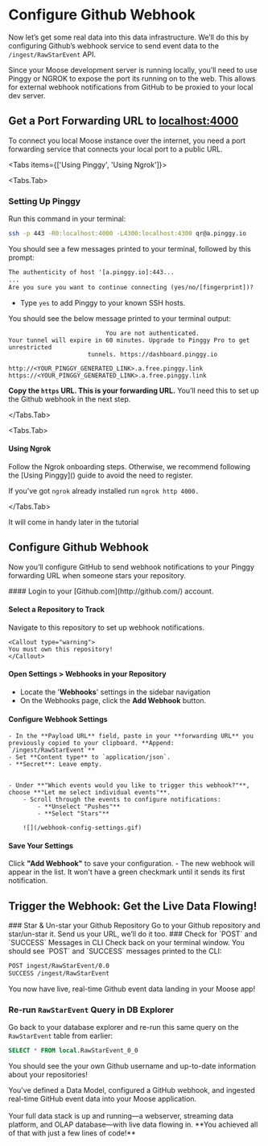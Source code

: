 
# Configure Github Webhook

Now let’s get some real data into this data infrastructure. We’ll do this by configuring Github’s webhook service to send event data to the `/ingest/RawStarEvent` API.

<Callout type="warning">
  Since your Moose development server is running locally, you’ll need to use
  Pinggy or NGROK to expose the port its running on to the web. This allows for
  external webhook notifications from GitHub to be proxied to your local dev
  server.
</Callout>

## Get a Port Forwarding URL to [localhost:4000](http://localhost:4000)

To connect you local Moose instance over the internet, you need a port forwarding service that connects your local port to a public URL.

<Tabs items={['Using Pinggy', 'Using Ngrok']}>

<Tabs.Tab>
### Setting Up Pinggy  
Run this command in your terminal:
```bash
ssh -p 443 -R0:localhost:4000 -L4300:localhost:4300 qr@a.pinggy.io
```
You should see a few messages printed to your terminal, followed by this prompt: 
```txt
The authenticity of host '[a.pinggy.io]:443...
...
Are you sure you want to continue connecting (yes/no/[fingerprint])?
```
- Type `yes` to add Pinggy to your known SSH hosts.
    
You should see the below message printed to your terminal output: 
    
```text
                           You are not authenticated.
Your tunnel will expire in 60 minutes. Upgrade to Pinggy Pro to get unrestricted
                      tunnels. https://dashboard.pinggy.io

http://<YOUR_PINGGY_GENERATED_LINK>.a.free.pinggy.link
https://<YOUR_PINGGY_GENERATED_LINK>.a.free.pinggy.link

````
**Copy the `https` URL. This is your forwarding URL.** You’ll need this to set up the Github webhook in the next step.

</Tabs.Tab>

<Tabs.Tab>
#### Using Ngrok

<Callout type="warning" title="Don't have Ngrok Installed?">
Follow the Ngrok onboarding steps. Otherwise, we recommend following the [Using Pinggy]() guide to avoid the need to register.
</Callout>

If you’ve got `ngrok` already installed run `ngrok http 4000.`

</Tabs.Tab>


<Callout type="warning" title="Save Your Forwarding URL">
It will come in handy later in the tutorial
</Callout>

</Tabs>

## Configure Github Webhook

Now you’ll configure GitHub to send webhook notifications to your Pinggy forwarding URL when someone stars your repository.

<Steps>
#### Login to your [Github.com](http://github.com/) account.

#### Select a Repository to Track
Navigate to this repository to set up webhook notifications.

    <Callout type="warning">
    You must own this repository!
    </Callout>

#### Open Settings > Webhooks in your Repository
- Locate the '**Webhooks**' settings in the sidebar navigation
- On the Webhooks page, click the **Add Webhook** button.


#### Configure Webhook Settings
    - In the **Payload URL** field, paste in your **forwarding URL** you previously copied to your clipboard. **Append: `/ingest/RawStarEvent`**
    - Set **Content type** to `application/json`.
    - **Secret**: Leave empty.


    - Under **"Which events would you like to trigger this webhook?"**, choose **"Let me select individual events"**.
        - Scroll through the events to configure notifications:
            - **Unselect "Pushes"**
            - **Select "Stars"**

        ![](/webhook-config-settings.gif)

#### Save Your Settings
Click **"Add Webhook"** to save your configuration.
    - The new webhook will appear in the list. It won't have a green checkmark until it sends its first notification.
</Steps>

## Trigger the Webhook: Get the Live Data Flowing!

<Steps>
### Star & Un-star your Github Repository
Go to your Github repository and star/un-star it.
<Callout type="info">
Send us your URL, we’ll do it too.
</Callout>
### Check for `POST` and `SUCCESS` Messages in CLI
Check back on your terminal window. You should see `POST` and `SUCCESS` messages printed to the CLI:

```txt
POST ingest/RawStarEvent/0.0
SUCCESS /ingest/RawStarEvent
```

<Callout type="success">
You now have live, real-time Github event data landing in your Moose app!
</Callout>

### Re-run `RawStarEvent` Query in DB Explorer
Go back to your database explorer and re-run this same query on the `RawStarEvent` table from earlier:

```sql filename="Your DB Explorer" copy
SELECT * FROM local.RawStarEvent_0_0
```

You should see the your own Github username and up-to-date information about your repositories!

</Steps>


<Callout type="success" title="Celebrate your Progress!">
You've defined a Data Model, configured a GitHub webhook, and ingested real-time GitHub event data into your Moose application.
<br/><br/>
Your full data stack is up and running—a webserver, streaming data platform, and OLAP database—with live data flowing in. **You achieved all of that with just a few lines of code!**

</Callout>


````
